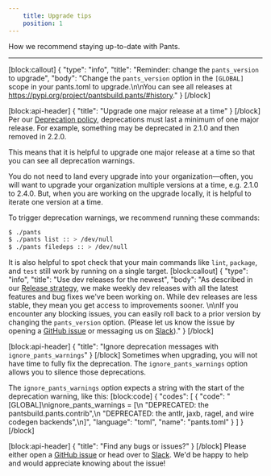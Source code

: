 ```yaml
---
    title: Upgrade tips
    position: 1
---
```


How we recommend staying up-to-date with Pants.

---

[block:callout]
{
  "type": "info",
  "title": "Reminder: change the `pants_version` to upgrade",
  "body": "Change the `pants_version` option in the `[GLOBAL]` scope in your pants.toml to upgrade.\n\nYou can see all releases at https://pypi.org/project/pantsbuild.pants/#history."
}
[/block]

[block:api-header]
{
  "title": "Upgrade one major release at a time"
}
[/block]
Per our [Deprecation policy](doc:deprecation-policy), deprecations must last a minimum of one major release. For example, something may be deprecated in 2.1.0 and then removed in 2.2.0.

This means that it is helpful to upgrade one major release at a time so that you can see all deprecation warnings. 

You do not need to land every upgrade into your organization—often, you will want to upgrade your organization multiple versions at a time, e.g. 2.1.0 to 2.4.0. But, when you are working on the upgrade locally, it is helpful to iterate one version at a time.

To trigger deprecation warnings, we recommend running these commands:

```bash
$ ./pants
$ ./pants list :: > /dev/null
$ ./pants filedeps :: > /dev/null
```

It is also helpful to spot check that your main commands like `lint`, `package`, and `test` still work by running on a single target.
[block:callout]
{
  "type": "info",
  "title": "Use dev releases for the newest",
  "body": "As described in our [Release strategy](doc:release-strategy), we make weekly dev releases with all the latest features and bug fixes we've been working on. While dev releases are less stable, they mean you get access to improvements sooner. \n\nIf you encounter any blocking issues, you can easily roll back to a prior version by changing the `pants_version` option. (Please let us know the issue by opening a [GitHub issue](https://github.com/pantsbuild/pants/issues) or messaging us on [Slack](doc:community))."
}
[/block]

[block:api-header]
{
  "title": "Ignore deprecation messages with `ignore_pants_warnings`"
}
[/block]
Sometimes when upgrading, you will not have time to fully fix the deprecation. The `ignore_pants_warnings` option allows you to silence those deprecations.

The `ignore_pants_warnings` option expects a string with the start of the deprecation warning, like this:
[block:code]
{
  "codes": [
    {
      "code": "[GLOBAL]\nignore_pants_warnings = [\n  \"DEPRECATED: the pantsbuild.pants.contrib\",\n  \"DEPRECATED: the antlr, jaxb, ragel, and wire codegen backends\",\n]",
      "language": "toml",
      "name": "pants.toml"
    }
  ]
}
[/block]

[block:api-header]
{
  "title": "Find any bugs or issues?"
}
[/block]
Please either open a [GitHub issue](https://github.com/pantsbuild/pants/issues) or head over to [Slack](doc:community). We'd be happy to help and would appreciate knowing about the issue!

